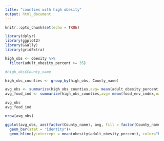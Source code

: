 ---
title: "counties with high obesity"
output: html_document
---

```{r setup, include=FALSE}
knitr::opts_chunk$set(echo = TRUE)
```

```{r}
library(dplyr)
library(ggplot2)
library(GGally)
library(gridExtra)
```

```{r}
high_obs <- obesity %>%
  filter(adult_obesity_percent >= 35)

#high_obs$County_name

high_obs_counties <- group_by(high_obs, County_name)

avg_obs <- summarize(high_obs_counties,avg= mean(adult_obesity_percent,na.rm=TRUE))
avg_food_ind <- summarize(high_obs_counties,avg= mean(food_env_index,na.rm=TRUE))

avg_obs
avg_food_ind

nrow(avg_obs)
```

```{r}
ggplot(avg_obs, aes(factor(County_name), avg, fill = factor(County_name)))+
  geom_bar(stat = "identity")+ 
  geom_hline(yintercept = mean(obesity$adult_obesity_percent), color="black") 
```

